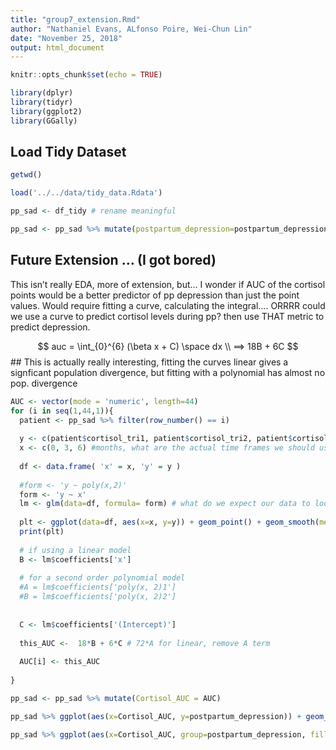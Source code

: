 ```yaml
---
title: "group7_extension.Rmd"
author: "Nathaniel Evans, ALfonso Poire, Wei-Chun Lin"
date: "November 25, 2018"
output: html_document
---
```


```r
knitr::opts_chunk$set(echo = TRUE)

library(dplyr)
library(tidyr)
library(ggplot2)
library(GGally)
```


## Load Tidy Dataset 

```r
getwd()

load('../../data/tidy_data.Rdata')

pp_sad <- df_tidy # rename meaningful 

pp_sad <- pp_sad %>% mutate(postpartum_depression=postpartum_depression-1)
``` 



## Future Extension ... (I got bored)
This isn't really EDA, more of extension, but... I wonder if AUC of the cortisol points would be a better predictor of pp depression than just the point values. Would require fitting a curve, calculating the integral.... ORRRR could we use a curve to predict cortisol levels during pp? then use THAT metric to predict depression. 

$$ auc = \int_{0}^{6} (\beta x + C) \space dx \\ ==> 18B + 6C $$
## This is actually really interesting, fitting the curves linear gives a signficant population divergence, but fitting with a polynomial has almost no pop. divergence


```r
AUC <- vector(mode = 'numeric', length=44)
for (i in seq(1,44,1)){ 
  patient <- pp_sad %>% filter(row_number() == i)
  
  y <- c(patient$cortisol_tri1, patient$cortisol_tri2, patient$cortisol_tri3)
  x <- c(0, 3, 6) #months, what are the actual time frames we should use?
  
  df <- data.frame( 'x' = x, 'y' = y )
  
  #form <- 'y ~ poly(x,2)'
  form <- 'y ~ x' 
  lm <- glm(data=df, formula= form) # what do we expect our data to look like? what kind of fitted model should we expect? How do we prevent under/over fitting ? 
  
  plt <- ggplot(data=df, aes(x=x, y=y)) + geom_point() + geom_smooth(method='glm', formula = form)
  print(plt)
  
  # if using a linear model 
  B <- lm$coefficients['x']
  
  # for a second order polynomial model 
  #A = lm$coefficients['poly(x, 2)1']
  #B = lm$coefficients['poly(x, 2)2']
  
  
  C <- lm$coefficients['(Intercept)']
  
  this_AUC <-  18*B + 6*C # 72*A for linear, remove A term
  
  AUC[i] <- this_AUC
  
}

pp_sad <- pp_sad %>% mutate(Cortisol_AUC = AUC)

pp_sad %>% ggplot(aes(x=Cortisol_AUC, y=postpartum_depression)) + geom_point() + geom_smooth(method='glm', method.args=list(family=binomial(link="probit")))

pp_sad %>% ggplot(aes(x=Cortisol_AUC, group=postpartum_depression, fill=as.factor(postpartum_depression), alpha=0.25)) + geom_density()

```
